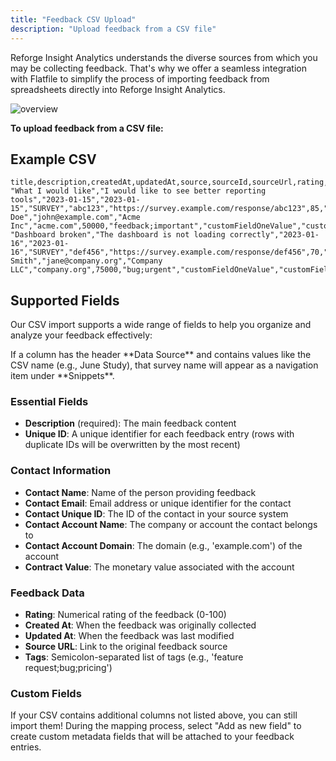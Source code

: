 ```yaml
---
title: "Feedback CSV Upload"
description: "Upload feedback from a CSV file"
---
```


Reforge Insight Analytics understands the diverse sources from which you may be collecting feedback. That's why we offer a seamless integration with Flatfile to simplify the process of importing feedback from spreadsheets directly into Reforge Insight Analytics.

![overview](/images/aggregation02.png)

**To upload feedback from a CSV file:**

## Example CSV

```csv
title,description,createdAt,updatedAt,source,sourceId,sourceUrl,rating,customerName,customerEmail,customerCompanyName,customerCompanyDomain,contractValue,tags,customFieldOne,customFieldTwo,customFieldThree
"What I would like","I would like to see better reporting tools","2023-01-15","2023-01-15","SURVEY","abc123","https://survey.example.com/response/abc123",85,"John Doe","john@example.com","Acme Inc","acme.com",50000,"feedback;important","customFieldOneValue","customFieldTwoValue","customFieldThreeValue"
"Dashboard broken","The dashboard is not loading correctly","2023-01-16","2023-01-16","SURVEY","def456","https://survey.example.com/response/def456",70,"Jane Smith","jane@company.org","Company LLC","company.org",75000,"bug;urgent","customFieldOneValue","customFieldTwoValue","customFieldThreeValue"
```

## Supported Fields

Our CSV import supports a wide range of fields to help you organize and analyze your feedback effectively:

<Tip>
  If a column has the header **Data Source** and contains values like the CSV name (e.g., June Study), that survey name will appear as a navigation item under **Snippets**.
</Tip>

### Essential Fields

- **Description** (required): The main feedback content
- **Unique ID**: A unique identifier for each feedback entry (rows with duplicate IDs will be overwritten by the most recent)

### Contact Information

- **Contact Name**: Name of the person providing feedback
- **Contact Email**: Email address or unique identifier for the contact
- **Contact Unique ID**: The ID of the contact in your source system
- **Contact Account Name**: The company or account the contact belongs to
- **Contact Account Domain**: The domain (e.g., 'example.com') of the account
- **Contract Value**: The monetary value associated with the account

### Feedback Data

- **Rating**: Numerical rating of the feedback (0-100)
- **Created At**: When the feedback was originally collected
- **Updated At**: When the feedback was last modified
- **Source URL**: Link to the original feedback source
- **Tags**: Semicolon-separated list of tags (e.g., 'feature request;bug;pricing')

### Custom Fields

If your CSV contains additional columns not listed above, you can still import them\! During the mapping process, select "Add as new field" to create custom metadata fields that will be attached to your feedback entries.